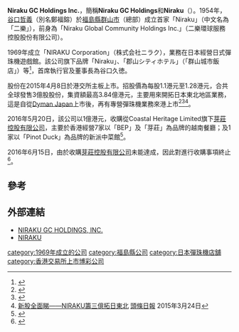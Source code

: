 {{expand|time=2016-12-07T04:35:25+00:00}}
'''Niraku GC Holdings Inc.'''，簡稱'''Niraku GC Holdings'''和'''Niraku'''（{{hkex|1245}}）。1954年，[[谷口哲義|谷口哲義]]（別名鄭福鎔）於[[福島縣|福島縣]][[群山市|群山市]]（總部）成立首家「Niraku」（中文名為「二樂」），前身為「Niraku Global Community Holdings Inc.」（二樂環球服務控股股份有限公司）。

1969年成立「NIRAKU Corporation」（株式会社ニラク），業務在日本經營日式彈珠機遊戲館。該公司旗下品牌「Niraku」、「郡山シティホテル」（「群山城市飯店」）等<ref>{{Cite web |url=http://www.ngch.co.jp/cn/about/ |title=Niraku GC Holdings Inc.簡介 |accessdate=2015-04-06 |archive-date=2016-12-20 |archive-url=https://web.archive.org/web/20161220074343/http://www.ngch.co.jp/cn/about/ |dead-url=no }}</ref>，首席執行官及董事長為谷口久徳。

股份在2015年4月8日於港交所主板上市。招股價為每股1.1港元至1.28港元，合共全球發售3億股股份，集資額最高3.84億港元，主要用來開拓日本東北地區業務，這是自從[[Dyman_Japan|Dyman Japan]]上市後，再有專營彈珠機業務來港上市<ref>{{Cite web |url=http://www.hkexnews.hk/listedco/listconews/SEHK/2015/0324/LTN20150324048_C.pdf |title=Niraku GC Holdings Inc.招股通告 |accessdate=2015-04-06 |archive-date=2016-03-05 |archive-url=https://web.archive.org/web/20160305012617/http://www.hkexnews.hk/listedco/listconews/SEHK/2015/0324/LTN20150324048_C.pdf |dead-url=no }}</ref><ref>{{Cite web |url=http://www.hkexnews.hk/listedco/listconews/SEHK/2015/0324/LTN20150324050_C.pdf |title=Niraku GC Holdings Inc.招股資料 |accessdate=2015-04-06 |archive-date=2016-03-05 |archive-url=https://web.archive.org/web/20160305013543/http://www.hkexnews.hk/listedco/listconews/SEHK/2015/0324/LTN20150324050_C.pdf |dead-url=no }}</ref><ref>[http://news.stheadline.com/dailynews/headline_news_detail_columnist.asp?id=324102&section_name=wtt&kw=192 新股全面睇——NIRAKU籌三億拓日東北] {{Wayback|url=http://news.stheadline.com/dailynews/headline_news_detail_columnist.asp?id=324102&section_name=wtt&kw=192 |date=20150413023418 }}[[頭條日報|頭條日報]] 2015年3月24日</ref>。

2016年5月20日，該公司以1億港元，收購從Coastal Heritage Limited旗下[[芽莊控股有限公司|芽莊控股有限公司]]，主要於香港經營7家以「BEP」及「芽莊」為品牌的越南餐廳；及1家以「Pinot Duck」為品牌的新派中菜館<ref>{{Cite web |url=http://www.hkexnews.hk/listedco/listconews/SEHK/2016/0520/LTN20160520462_C.pdf |title=有關收購芽莊控股有限公司66.7%權益的須予披露交易通告 |accessdate=2016-05-30 |archive-date=2017-02-21 |archive-url=https://web.archive.org/web/20170221022258/http://www.hkexnews.hk/listedco/listconews/SEHK/2016/0520/LTN20160520462_C.pdf |dead-url=no }}</ref>。

2016年6月15日，由於收購[[芽莊控股有限公司|芽莊控股有限公司]]未能達成，因此對進行收購事項終止<ref>{{Cite web |url=http://www.hkexnews.hk/listedco/listconews/sehk/2016/0615/LTN20160615851_C.pdf |title=有關收購芽莊控股有限公司66.7%權益的須予披露交易—終止該協議通告 |accessdate=2016-06-16 |archive-date=2017-02-21 |archive-url=https://web.archive.org/web/20170221022034/http://www.hkexnews.hk/listedco/listconews/sehk/2016/0615/LTN20160615851_C.pdf |dead-url=no }}</ref>。

==參考==
{{reflist}}

==外部連結==
*[http://www.ngch.co.jp/cn/ NIRAKU GC HOLDINGS, INC.]{{Wayback|url=http://www.ngch.co.jp/cn/ |date=20200225081515 }}
*[http://www.niraku.co.jp/chinese/index.html NIRAKU]{{Wayback|url=http://www.niraku.co.jp/chinese/index.html |date=20150628045338 }}

[[category:1969年成立的公司|category:1969年成立的公司]]
[[category:福島縣公司|category:福島縣公司]]
[[category:日本彈珠機店舖|category:日本彈珠機店舖]]
[[category:香港交易所上市博彩公司|category:香港交易所上市博彩公司]]